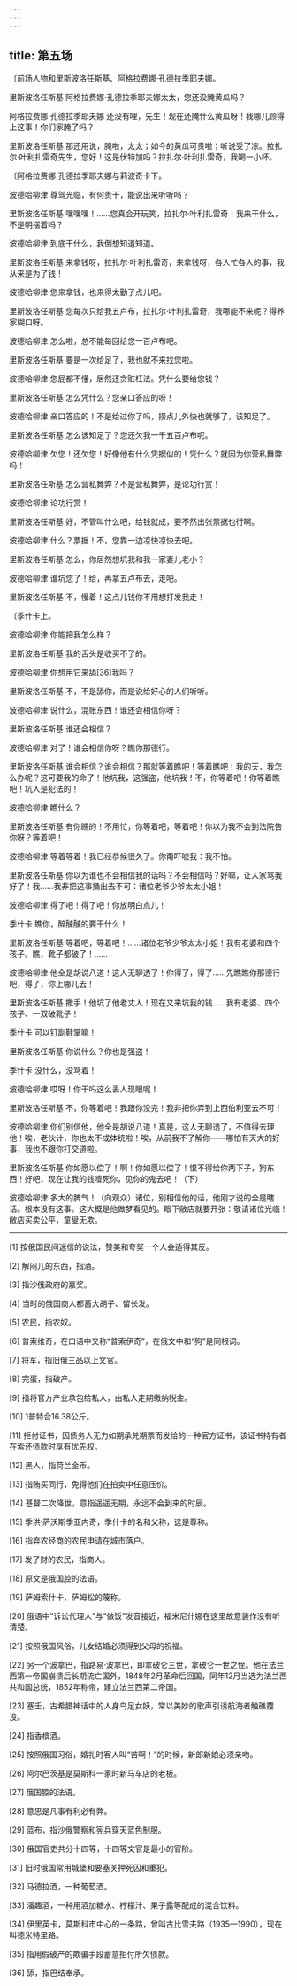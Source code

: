```yaml
---
---
---
```

title: 第五场
---




〔前场人物和里斯波洛任斯基、阿格拉费娜·孔德拉季耶夫娜。





里斯波洛任斯基 阿格拉费娜·孔德拉季耶夫娜太太，您还没腌黄瓜吗？

阿格拉费娜·孔德拉季耶夫娜 还没有哩，先生！现在还腌什么黄瓜呀！我哪儿顾得上这事！你们家腌了吗？

里斯波洛任斯基 那还用说，腌啦，太太；如今的黄瓜可贵啦；听说受了冻。拉扎尔·叶利扎雷奇先生，您好！这是伏特加吗？拉扎尔·叶利扎雷奇，我喝一小杯。

〔阿格拉费娜·孔德拉季耶夫娜与莉波奇卡下。

波德哈柳津 尊驾光临，有何贵干，能说出来听听吗？

里斯波洛任斯基 嘿嘿嘿！……您真会开玩笑，拉扎尔·叶利扎雷奇！我来干什么，不是明摆着吗？

波德哈柳津 到底干什么，我倒想知道知道。

里斯波洛任斯基 来拿钱呀，拉扎尔·叶利扎雷奇，来拿钱呀，各人忙各人的事，我从来是为了钱！

波德哈柳津 您来拿钱，也来得太勤了点儿吧。

里斯波洛任斯基 您每次只给我五卢布，拉扎尔·叶利扎雷奇，我哪能不来呢？得养家糊口呀。

波德哈柳津 怎么啦，总不能每回给您一百卢布吧。

里斯波洛任斯基 要是一次给足了，我也就不来找您啦。

波德哈柳津 您屁都不懂，居然还贪赃枉法。凭什么要给您钱？

里斯波洛任斯基 怎么凭什么？您亲口答应的呀！

波德哈柳津 亲口答应的！不是给过你了吗，捞点儿外快也就够了，该知足了。

里斯波洛任斯基 怎么该知足了？您还欠我一千五百卢布呢。

波德哈柳津 欠您！还欠您！好像他有什么凭据似的！凭什么？就因为你营私舞弊吗！

里斯波洛任斯基 怎么营私舞弊？不是营私舞弊，是论功行赏！

波德哈柳津 论功行赏！

里斯波洛任斯基 好，不管叫什么吧，给钱就成，要不然出张票据也行啊。

波德哈柳津 什么？票据！不，您靠一边凉快凉快去吧。

里斯波洛任斯基 怎么，你居然想坑我和我一家妻儿老小？

波德哈柳津 谁坑您了！给，再拿五卢布去，走吧。

里斯波洛任斯基 不，慢着！这点儿钱你不用想打发我走！

〔季什卡上。

波德哈柳津 你能把我怎么样？

里斯波洛任斯基 我的舌头是收买不了的。

波德哈柳津 你想用它来舔[36]我吗？

里斯波洛任斯基 不，不是舔你，而是说给好心的人们听听。

波德哈柳津 说什么，混账东西！谁还会相信你呀？

里斯波洛任斯基 谁还会相信？

波德哈柳津 对了！谁会相信你呀？瞧你那德行。

里斯波洛任斯基 谁会相信？谁会相信？那就等着瞧吧！等着瞧吧！我的天，我怎么办呢？这可要我的命了！他坑我，这强盗，他坑我！不，你等着吧！你等着瞧吧！坑人是犯法的！

波德哈柳津 瞧什么？

里斯波洛任斯基 有你瞧的！不用忙，你等着吧，等着吧！你以为我不会到法院告你呀？等着吧！

波德哈柳津 等着等着！我已经恭候很久了。你甭吓唬我：我不怕。

里斯波洛任斯基 你以为谁也不会相信我的话吗？不会相信吗？好嘛，让人家骂我好了！我……我非把这事捅出去不可：诸位老爷少爷太太小姐！

波德哈柳津 得了吧！得了吧！你放明白点儿！

季什卡 瞧你，醉醺醺的要干什么！

里斯波洛任斯基 等着吧，等着吧！……诸位老爷少爷太太小姐！我有老婆和四个孩子。瞧，靴子都破了！……

波德哈柳津 他全是胡说八道！这人无聊透了！你得了，得了……先瞧瞧你那德行吧，得了，你上哪儿去！

里斯波洛任斯基 撒手！他坑了他老丈人！现在又来坑我的钱……我有老婆、四个孩子、一双破靴子！

季什卡 可以钉副鞋掌嘛！

里斯波洛任斯基 你说什么？你也是强盗！

季什卡 没什么，没骂着！

波德哈柳津 哎呀！你干吗这么丢人现眼呢！

里斯波洛任斯基 不，你等着吧！我跟你没完！我非把你弄到上西伯利亚去不可！

波德哈柳津 你们别信他，他全是胡说八道！真是，这人无聊透了，不值得去理他！唉，老伙计，你也太不成体统啦！唉，从前我不了解你——哪怕有天大的好事，我也不跟你打交道啦。

里斯波洛任斯基 你如愿以偿了！啊！你如愿以偿了！恨不得给你两下子，狗东西！好吧，现在让我的钱噎死你，见你的鬼去吧！（下）

波德哈柳津 多大的脾气！（向观众）诸位，别相信他的话，他刚才说的全是瞎话。根本没有这事。这大概是他做梦看见的。眼下敝店就要开张：敬请诸位光临！敝店买卖公平，童叟无欺。



* * *



[1] 按俄国民间迷信的说法，赞美和夸奖一个人会适得其反。

[2] 解闷儿的东西，指酒。

[3] 指沙俄政府的嘉奖。

[4] 当时的俄国商人都蓄大胡子、留长发。

[5] 农民，指农奴。

[6] 普索维奇，在口语中又称“普索伊奇”，在俄文中和“狗”是同根词。

[7] 将军，指旧俄三品以上文官。

[8] 完蛋，指破产。

[9] 指将官方产业承包给私人，由私人定期缴纳税金。

[10] 1普特合16.38公斤。

[11] 拒付证书，因债务人无力如期承兑期票而发给的一种官方证书，该证书持有者在索还债款时享有优先权。

[12] 黑人，指荷兰金币。

[13] 指贿买同行，免得他们在拍卖中任意压价。

[14] 基督二次降世，意指遥遥无期，永远不会到来的时辰。

[15] 季洪·萨沃斯季亚内奇，季什卡的名和父称，这是尊称。

[16] 指弃农经商的农民申请在城市落户。

[17] 发了财的农民，指商人。

[18] 原文是俄国腔的法语。

[19] 萨姆索什卡，萨姆松的蔑称。

[20] 俄语中“诉讼代理人”与“做饭”发音接近，福米尼什娜在这里故意装作没有听清楚。

[21] 按照俄国风俗，儿女结婚必须得到父母的祝福。

[22] 另一个波拿巴，指路易·波拿巴，即拿破仑三世，拿破仑一世之侄。他在法兰西第一帝国崩溃后长期流亡国外，1848年2月革命后回国，同年12月当选为法兰西共和国总统，1852年称帝，建立法兰西第二帝国。

[23] 塞壬，古希腊神话中的人身鸟足女妖，常以美妙的歌声引诱航海者触礁覆没。

[24] 指香槟酒。

[25] 按照俄国习俗，婚礼时客人叫“苦啊！”的时候，新郎新娘必须亲吻。

[26] 阿尔巴茨基是莫斯科一家时新马车店的老板。

[27] 俄国腔的法语。

[28] 意思是凡事有利必有弊。

[29] 蓝布，指沙俄警察和宪兵穿天蓝色制服。

[30] 俄国官吏共分十四等，十四等文官是最小的官阶。

[31] 旧时俄国常用城堡和要塞关押死囚和重犯。

[32] 马德拉酒，一种葡萄酒。

[33] 潘趣酒，一种用酒加糖水、柠檬汁、果子露等配成的混合饮料。

[34] 伊里英卡，莫斯科市中心的一条路，曾叫古比雪夫路（1935—1990），现在叫德米特里路。

[35] 指用假破产的欺骗手段蓄意拒付所欠债款。

[36] 舔，指巴结奉承。